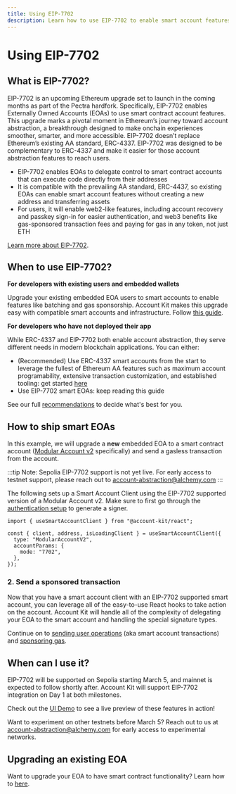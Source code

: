 ```yaml
---
title: Using EIP-7702
description: Learn how to use EIP-7702 to enable smart account features for EOAs
---
```


# Using EIP-7702

## What is EIP-7702?

EIP-7702 is an upcoming Ethereum upgrade set to launch in the coming months as part of the Pectra hardfork. Specifically, EIP-7702 enables Externally Owned Accounts (EOAs) to use smart contract account features. This upgrade marks a pivotal moment in Ethereum’s journey toward account abstraction, a breakthrough designed to make onchain experiences smoother, smarter, and more accessible. EIP-7702 doesn’t replace Ethereum’s existing AA standard, ERC-4337. EIP-7702 was designed to be complementary to ERC-4337 and make it easier for those account abstraction features to reach users.

- EIP-7702 enables EOAs to delegate control to smart contract accounts that can execute code directly from their addresses
- It is compatible with the prevailing AA standard, ERC-4437, so existing EOAs can enable smart account features without creating a new address and transferring assets
- For users, it will enable web2-like features, including account recovery and passkey sign-in for easier authentication, and web3 benefits like gas-sponsored transaction fees and paying for gas in any token, not just ETH

[Learn more about EIP-7702](https://www.alchemy.com/blog/eip-7702-ethereum-pectra-hardfork).

## When to use EIP-7702?

**For developers with existing users and embedded wallets**

Upgrade your existing embedded EOA users to smart accounts to enable features like batching and gas sponsorship. Account Kit makes this upgrade easy with compatible smart accounts and infrastructure. Follow [this guide](#TODO/7702-upgrade).

**For developers who have not deployed their app**

While ERC-4337 and EIP-7702 both enable account abstraction, they serve different needs in modern blockchain applications. You can either:

- (Recommended) Use ERC-4337 smart accounts from the start to leverage the fullest of Ethereum AA features such as maximum account programability, extensive transaction customization, and established tooling: get started [here](/react/how-to-set-up-smart-account-client)
- Use EIP-7702 smart EOAs: keep reading this guide

See our full [recommendations](https://www.alchemy.com/blog/eip-7702-ethereum-pectra-hardfork#for-developers-that-havent-yet-deployed-their-application) to decide what's best for you.

## How to ship smart EOAs

In this example, we will upgrade a **new** embedded EOA to a smart contract account ([Modular Account v2](#TODO/link-toMAv2) specifically) and send a gasless transaction from the account.

:::tip
Note: Sepolia EIP-7702 support is not yet live. For early access to testnet support, please reach out to account-abstraction@alchemy.com
:::

The following sets up a Smart Account Client using the EIP-7702 supported version of a Modular Account v2. Make sure to first go through the [authentication setup](/react/getting-started) to generate a signer.

```tsx twoslash
import { useSmartAccountClient } from "@account-kit/react";

const { client, address, isLoadingClient } = useSmartAccountClient({
  type: "ModularAccountV2",
  accountParams: {
    mode: "7702",
  },
});
```

### 2. Send a sponsored transaction

Now that you have a smart account client with an EIP-7702 supported smart account, you can leverage all of the easy-to-use React hooks to take action on the account. Account Kit will handle all of the complexity of delegating your EOA to the smart account and handling the special signature types.

Continue on to [sending user operations](/react/send-user-operations) (aka smart account transactions) and [sponsoring gas](/react/sponsor-gas).

## When can I use it?

EIP-7702 will be supported on Sepolia starting March 5, and mainnet is expected to follow shortly after. Account Kit will support EIP-7702 integration on Day 1 at both milestones.

Check out the [UI Demo](https://demo.alchemy.com) to see a live preview of these features in action!

Want to experiment on other testnets before March 5? Reach out to us at account-abstraction@alchemy.com for early access to experimental networks.

## Upgrading an existing EOA

Want to upgrade your EOA to have smart contract functionality? Learn how to [here](/smart-contracts/modular-account/upgrading-to-modular-account).
